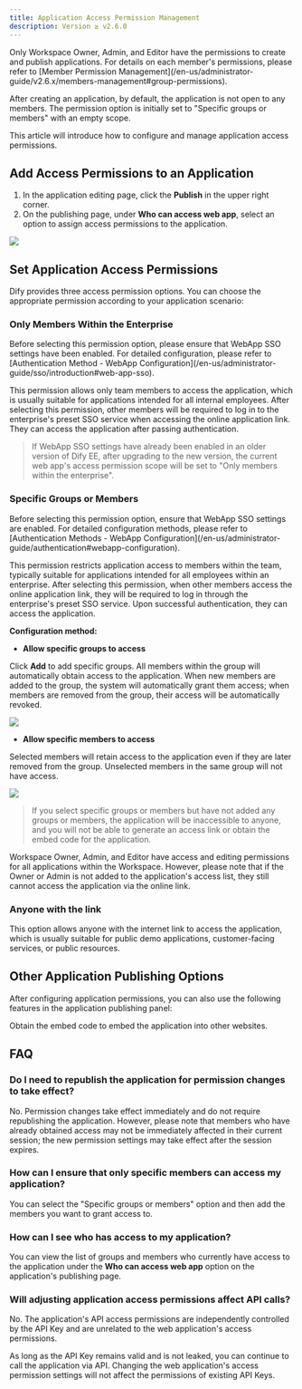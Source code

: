```yaml
---
title: Application Access Permission Management
description: Version ≥ v2.6.0
---
```


<Info>
  Only Workspace Owner, Admin, and Editor have the permissions to create and publish applications. For details on each member's permissions, please refer to [Member Permission Management](/en-us/administrator-guide/v2.6.x/members-management#group-permissions).
</Info>

After creating an application, by default, the application is not open to any members. The permission option is initially set to "Specific groups or members" with an empty scope.

This article will introduce how to configure and manage application access permissions.

## Add Access Permissions to an Application

1. In the application editing page, click the **Publish** in the upper right corner.
2. On the publishing page, under **Who can access web app**, select an option to assign access permissions to the application.

![](https://assets-docs.dify.ai/2025/04/6e37a7b80e4c809ce940ace5d73f300a.png)

## Set Application Access Permissions

Dify provides three access permission options. You can choose the appropriate permission according to your application scenario:

### Only Members Within the Enterprise

<Info>
  Before selecting this permission option, please ensure that WebApp SSO settings have been enabled. For detailed configuration, please refer to [Authentication Method - WebApp Configuration](/en-us/administrator-guide/sso/introduction#web-app-sso).
</Info>

This permission allows only team members to access the application, which is usually suitable for applications intended for all internal employees. After selecting this permission, other members will be required to log in to the enterprise's preset SSO service when accessing the online application link. They can access the application after passing authentication.

> If WebApp SSO settings have already been enabled in an older version of Dify EE, after upgrading to the new version, the current web app's access permission scope will be set to "Only members within the enterprise".

### Specific Groups or Members

<Info>
  Before selecting this permission option, ensure that WebApp SSO settings are enabled. For detailed configuration methods, please refer to [Authentication Methods - WebApp Configuration](/en-us/administrator-guide/authentication#webapp-configuration).
</Info>

This permission restricts application access to members within the team, typically suitable for applications intended for all employees within an enterprise. After selecting this permission, when other members access the online application link, they will be required to log in through the enterprise's preset SSO service. Upon successful authentication, they can access the application.

**Configuration method:**

- **Allow specific groups to access**

Click **Add** to add specific groups. All members within the group will automatically obtain access to the application. When new members are added to the group, the system will automatically grant them access; when members are removed from the group, their access will be automatically revoked.

![](https://assets-docs.dify.ai/2025/04/02f1c655d6f70562f56c5b4c58fb436b.png)

- **Allow specific members to access**

Selected members will retain access to the application even if they are later removed from the group. Unselected members in the same group will not have access.

![](https://assets-docs.dify.ai/2025/04/8f456f2e5c3575a5d1be5fa75d5475a4.png)

> If you select specific groups or members but have not added any groups or members, the application will be inaccessible to anyone, and you will not be able to generate an access link or obtain the embed code for the application.

<Info>
    Workspace Owner, Admin, and Editor have access and editing permissions for all applications within the Workspace. However, please note that if the Owner or Admin is not added to the application's access list, they still cannot access the application via the online link.
</Info>

### Anyone with the link

This option allows anyone with the internet link to access the application, which is usually suitable for public demo applications, customer-facing services, or public resources.



## Other Application Publishing Options

After configuring application permissions, you can also use the following features in the application publishing panel:

<Card title="Embed in Website" icon="link" href="/zh-cn/user-guide/application-publishing/embedding-in-websites">
  Obtain the embed code to embed the application into other websites.
</Card>

## FAQ

### Do I need to republish the application for permission changes to take effect?

No. Permission changes take effect immediately and do not require republishing the application. However, please note that members who have already obtained access may not be immediately affected in their current session; the new permission settings may take effect after the session expires.

### How can I ensure that only specific members can access my application?

You can select the "Specific groups or members" option and then add the members you want to grant access to.

### How can I see who has access to my application?

You can view the list of groups and members who currently have access to the application under the **Who can access web app** option on the application's publishing page.

### Will adjusting application access permissions affect API calls?

No. The application's API access permissions are independently controlled by the API Key and are unrelated to the web application's access permissions.

As long as the API Key remains valid and is not leaked, you can continue to call the application via API. Changing the web application's access permission settings will not affect the permissions of existing API Keys.